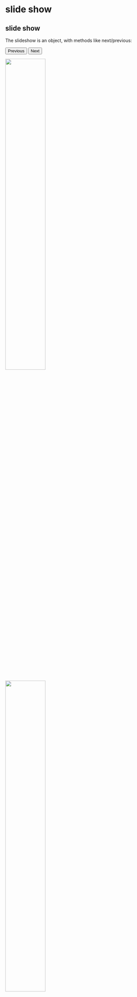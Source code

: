 # slide show
<h2> slide show</h2>

<style>
</style>

<script src="libs/w3.js"></script>

<p>The slideshow is an object, with methods like next/previous:</p>

<p>
<button onclick="myShow.previous()">Previous</button>
<button onclick="myShow.next()">Next</button>
</p>

<img class="nature" src="images/two_birds.jpg" width="50%">
<img class="nature" src="images/droplets.jpg" width="50%">
<img class="nature" src="images/blue.jpg" width="50%">

<p>
<button onclick="myShow2.previous()">Previous</button>
<button onclick="myShow2.next()">Next</button>
</p>
<img class="other" src="images/spaghetti.jpg" width="50%">
<img class="other" src="images/squirrel.png" width="50%">
<img class="other" src="images/eightball.gif" width="50%">

<script>
myShow = w3.slideshow(".nature", 0);
</script>

<script>
myShow2 = w3.slideshow(".other", 0);
</script>
